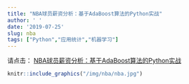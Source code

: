 ```yaml
---
title: "NBA球员薪资分析：基于AdaBoost算法的Python实战"
author: ' '
date: '2019-07-25'
slug: nba
tags: ["Python","应用统计","机器学习"]
---
```


请点击：
[NBA球员薪资分析：基于AdaBoost算法的Python实战](https://xsong.ltd/archives/pandas/nba)

```r
knitr::include_graphics("/img/nba/nba.jpg")
```

